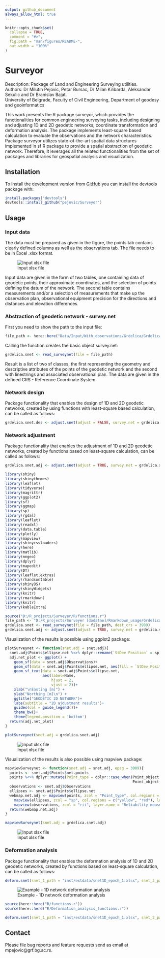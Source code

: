 ```yaml
---
output: github_document
always_allow_html: true
---
```


<!-- README.md is generated from README.Rmd. Please edit that file -->

```r
knitr::opts_chunk$set(
  collapse = TRUE,
  comment = "#>",
  fig.path = "man/figures/README-",
  out.width = "100%"
)
```
# Surveyor

<!-- badges: start -->
<!-- badges: end -->

Description: Package of Land and Engineering Surveying utilities.      
Authors: Dr Milutin Pejovic, Petar Bursac, Dr Milan Kilibarda, Aleksandar Sekulic and Dr Branislav Bajat.      
University of Belgrade, Faculty of Civil Engineering, Department of geodesy and geoinformatics      

This work presents the R package surveyor, which provides the functionalities for common engineering surveying tasks, including designing and adjusting 1D and 2D geodetic networks, coordinate transformation and deformation analysis. The package implements least-square based calculation to evaluate the observations and the network characteristics. Package surveyor utilizes state-of-the-art spatial data structures implemented in sf R package to provide a spatial abstraction of geodetic network. Therefore, it leverages all the related functionalities from the set of packages and libraries for geospatial analysis and visualization.

## Installation

To install the development version from [GitHub](https://github.com/pejovic/Surveyor) you can install the devtools package with:

``` r
install.packages("devtools")
devtools::install_github("pejovic/Surveyor")
```
## Usage


### Input data 
The data must be prepared as given in the figure, the points tab contains clearly defined columns as well as the observations tab. The file needs to be in Excel .xlsx format.

![Input xlsx file](man/figures/Input_data.png)


Input data are given in the form of two tables, one containing data of geodetic points, their approximate coordinates, and the selection of points defining the datum of the network. The second table contains measurements and/or a selection of measurements that make up the observation plan, observational equipment precision for the directions and distances and elevation differences.

### Abstraction of geodetic network - survey.net

First you need to show the path to the input file:
``` r
file_path <- here::here("Data/Input/With_observations/Grdelica/Grdelica.xlsx")
```
Calling the function creates the basic object survey.net:

``` r
grdelica.snet <- read_surveynet(file = file_path)
```
Result is a list of two sf classes, the first representing the geometry and descriptive attributes of the points of the geodetic network and the second with linestrings and associated observational plan. The data are given in the defined CRS - Reference Coordinate System.

### Network design 

Package functionality that enables the design of 1D and 2D geodetic networks, created by using functions with least-square based calculation, can be called as follows:


``` r
grdelica.snet.des <- adjust.snet(adjust = FALSE, survey.net = grdelica.snet, dim_type = "2D", sd.apriori = 3,  all = FALSE)
```

### Network adjustment

Package functionality that enables the adjustment of 1D and 2D geodetic networks, created by functions based on least-square calculation, can be called as follows:


``` r
grdelica.snet.adj <- adjust.snet(adjust = TRUE, survey.net = grdelica.snet, dim_type = "2D", sd.apriori = 3,  maxiter = 50, prob = 0.95, result.units = "cm", all = FALSE)
```
``` r
library(shiny)
library(shinythemes)
library(leaflet)
library(tidyverse)
library(magrittr)
library(ggplot2)
library(sf)
library(ggmap)
library(sp)
library(rgdal)
library(leaflet)
library(readxl)
library(data.table)
library(plotly)
library(mapview)
library(shinycssloaders)
library(here)
library(matlib)
library(nngeo)
library(dplyr)
library(mapedit)
library(DT)
library(leaflet.extras)
library(rhandsontable)
library(shinyBS)
library(shinyWidgets)
library(knitr)
library(rmarkdown)
library(knitr)
library(kableExtra)

```


``` r
source("D:/R_projects/Surveyer/R/functions.r")
file_path <- "D:/R_projects/Surveyer [dodatno]/Rmarkdown_usage/Grdelica.xlsx"
grdelica.snet <- read_surveynet(file = file_path, dest_crs = 3909)
grdelica.snet.adj <- adjust.snet(adjust = TRUE, survey.net = grdelica.snet, dim_type = "2D", sd.apriori = 1 ,  all = FALSE, ellipse.scale = 10)

```

Visualization of the results is possible using ggplot2 package:

``` r
plotSurveynet <- function(snet.adj = snet.adj){
  snet.adj$Points$ellipse.net %<>% dplyr::rename(`StDev Position` = sp)
  adj.net_plot <- ggplot() +
    geom_sf(data = snet.adj$Observations)+
    geom_sf(data = snet.adj$Points$ellipse.net, aes(fill = `StDev Position`, alpha = 10))+
    geom_sf_text(data = snet.adj$Points$ellipse.net,
                 aes(label=Name,
                     hjust = 2,
                     vjust = 2))+
    xlab("\nEasting [m]") +
    ylab("Northing [m]\n") +
    ggtitle("GEODETIC 2D NETWORK")+
    labs(subtitle = "2D ajdustment results")+
    guides(col = guide_legend())+
    theme_bw()+
    theme(legend.position = 'bottom')
  return(adj.net_plot)
}
```

``` r 
plotSurveynet(snet.adj = grdelica.snet.adj)
```

![Input xlsx file](man/figures/README-unnamed-chunk-5-1.png)

Visualization of the results is also possible using mapview package:

``` r 
mapviewSurveynet <- function(snet.adj = snet.adj, epsg = 3909){
  points <- snet.adj$Points$net.points
  points %<>% dplyr::mutate(Point_type = dplyr::case_when(Point_object == FALSE ~ "Geodetic network",
                                                          Point_object == TRUE ~ "Points at object"))
  observations <- snet.adj$Observations
  ellipses <- snet.adj$Points$ellipse.net
  webmap.net.adj <- mapview(points, zcol = "Point_type", col.regions = c("red","grey"), layer.name = "Points_type") +
    mapview(ellipses, zcol = "sp", col.regions = c("yellow", "red"), layer.name = "StDev Position")+
    mapview(observations, zcol = "rii", layer.name = "Reliability measure rii [/]") 
  return(webmap.net.adj)
}
```

``` r 
mapviewSurveynet(snet.adj = grdelica.snet.adj)
```
![Input xlsx file](man/figures/mapviewSurveynet.png)

### Deformation analysis

Package functionality that enables the deformation analysis of 1D and 2D geodetic networks, created by functions based on least-square calculation, can be called as follows:

``` r
deform.snet(snet_1_path = "inst/extdata/snet1D_epoch_1.xlsx", snet_2_path = "inst/extdata/net1D_epoch_2.xlsx", sd.apriori = 0.5, units = "mm",  dim_type = "1D", prob = 0.95, wdh_model = "n_dh")
```
![Example - 1D network deformation analysis](man/figures/Example_def_1D.png)


``` r
source(here::here("R/functions.r"))
source(here::here("R/Deformation_analysis_functions.r"))
```

``` r
deform.snet(snet_1_path = "inst/extdata/snet1D_epoch_1.xlsx", snet_2_path = "inst/extdata/snet1D_epoch_2.xlsx", sd.apriori = 0.5, units = "mm",  dim_type = "1D", prob = 0.95, wdh_model = "n_dh")
```

## Contact

Please file bug reports and feature requests send as email at mpejovic@grf.bg.ac.rs.
